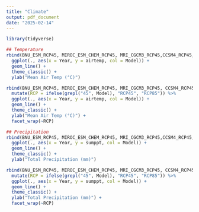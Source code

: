 ---
title: "Climate"
output: pdf_document
date: "2025-02-14"
---

```{r}
library(tidyverse)
```


```{r}
## Temperature
rbind(BNU_ESM_RCP45, MIROC_ESM_CHEM_RCP45, MRI_CGCM3_RCP45,CCSM4_RCP45,BNU_ESM_RCP85, MIROC_ESM_CHEM_RCP85, MRI_CGCM3_RCP85,CCSM4_RCP85) %>%
  ggplot(., aes(x = Year, y = airtemp, col = Model)) +
  geom_line() +
  theme_classic() +
  ylab("Mean Air Temp (°C)")

rbind(BNU_ESM_RCP45, MIROC_ESM_CHEM_RCP45, MRI_CGCM3_RCP45, CCSM4_RCP45, BNU_ESM_RCP85, MIROC_ESM_CHEM_RCP85, MRI_CGCM3_RCP85, CCSM4_RCP85) %>%
  mutate(RCP = ifelse(grepl("45", Model), "RCP45", "RCP85")) %>%
  ggplot(., aes(x = Year, y = airtemp, col = Model)) +
  geom_line() +
  theme_classic() +
  ylab("Mean Air Temp (°C)") +
  facet_wrap(~RCP)

## Precipitation
rbind(BNU_ESM_RCP45, MIROC_ESM_CHEM_RCP45, MRI_CGCM3_RCP45,CCSM4_RCP45,BNU_ESM_RCP85, MIROC_ESM_CHEM_RCP85, MRI_CGCM3_RCP85,CCSM4_RCP85) %>%
  ggplot(., aes(x = Year, y = sumppt, col = Model)) +
  geom_line() +
  theme_classic() +
  ylab("Total Precipitation (mm)")

rbind(BNU_ESM_RCP45, MIROC_ESM_CHEM_RCP45, MRI_CGCM3_RCP45, CCSM4_RCP45, BNU_ESM_RCP85, MIROC_ESM_CHEM_RCP85, MRI_CGCM3_RCP85, CCSM4_RCP85) %>%
  mutate(RCP = ifelse(grepl("45", Model), "RCP45", "RCP85")) %>%
  ggplot(., aes(x = Year, y = sumppt, col = Model)) +
  geom_line() +
  theme_classic() +
  ylab("Total Precipitation (mm)") +
  facet_wrap(~RCP)
```





















